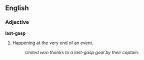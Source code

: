 ==English==

===Adjective===
'''last-gasp'''

# Happening at the very end of an event.
#: ''United won thanks to a last-gasp goal by their captain.''